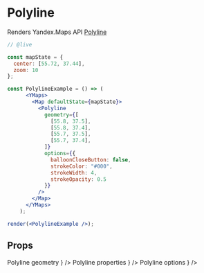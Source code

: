


# Polyline

Renders Yandex.Maps API [Polyline][]

```jsx
// @live

const mapState = {
  center: [55.72, 37.44],
  zoom: 10
};

const PolylineExample = () => (
      <YMaps>
        <Map defaultState={mapState}>
          <Polyline
            geometry={[
              [55.8, 37.5],
              [55.8, 37.4],
              [55.7, 37.5],
              [55.7, 37.4],
            ]}
            options={{
              balloonCloseButton: false,
              strokeColor: "#000",
              strokeWidth: 4,
              strokeOpacity: 0.5
            }}
          />
        </Map>
      </YMaps>
    );

render(<PolylineExample />);
```

## Props

<Props>
  <PropItem
    name="defaultGeometry"
    secondaryName="geometry"
    type="Object"
    description={
      <Link
        href="https://tech.yandex.com/maps/doc/jsapi/2.1/ref/reference/Polyline-docpage/#Polyline__param-geometry"
      >
        Polyline geometry
      </Link>
    }
  />
  <PropItem
    name="defaultProperties"
    secondaryName="properties"
    type="Object"
    description={
      <Link
        href="https://tech.yandex.com/maps/doc/jsapi/2.1/ref/reference/Polyline-docpage/#Polyline__param-properties"
      >
        Polyline properties
      </Link>
    }
  />
  <PropItem
    name="defaultOptions"
    secondaryName="options"
    type="Object"
    description={
      <Link
        href="https://tech.yandex.com/maps/doc/jsapi/2.1/ref/reference/Polyline-docpage/#Polyline__param-options"
      >
        Polyline options
      </Link>
    }
  />
</Props>

<Events
  componentName="Polyline"
  url="https://tech.yandex.com/maps/doc/jsapi/2.1/ref/reference/Polyline-docpage/#Polyline__events-summary"
/>

[Polyline]: https://tech.yandex.com/maps/doc/jsapi/2.1/ref/reference/Polyline-docpage/
